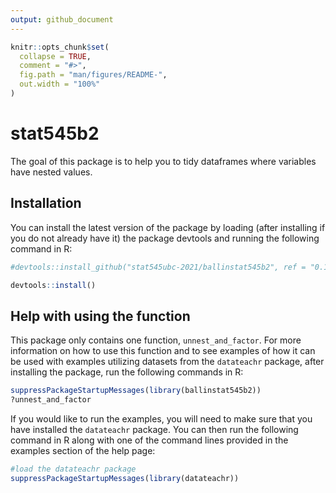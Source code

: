 ```yaml
---
output: github_document
---
```


<!-- README.md is generated from README.Rmd. Please edit that file -->

```r
knitr::opts_chunk$set(
  collapse = TRUE,
  comment = "#>",
  fig.path = "man/figures/README-",
  out.width = "100%"
)
```

# stat545b2

<!-- badges: start -->
<!-- badges: end -->

The goal of this package is to help you to tidy dataframes where variables have nested values.

## Installation

You can install the latest version of the package by loading (after installing if you do not already have it) the package devtools and running the following command in R:

``` r
#devtools::install_github("stat545ubc-2021/ballinstat545b2", ref = "0.1.0")
```
```r
devtools::install()
```
## Help with using the function

This package only contains one function, `unnest_and_factor`. For more information on how to use this function and to see examples of how it can be used with examples utilizing datasets from the `datateachr` package, after installing the package, run the following commands in R:

```r
suppressPackageStartupMessages(library(ballinstat545b2))
?unnest_and_factor
```

If you would like to run the examples, you will need to make sure that you have installed the `datateachr` package. You can then run the following command in R along with one of the command lines provided in the examples section of the help page:

```r
#load the datateachr package
suppressPackageStartupMessages(library(datateachr))

```

